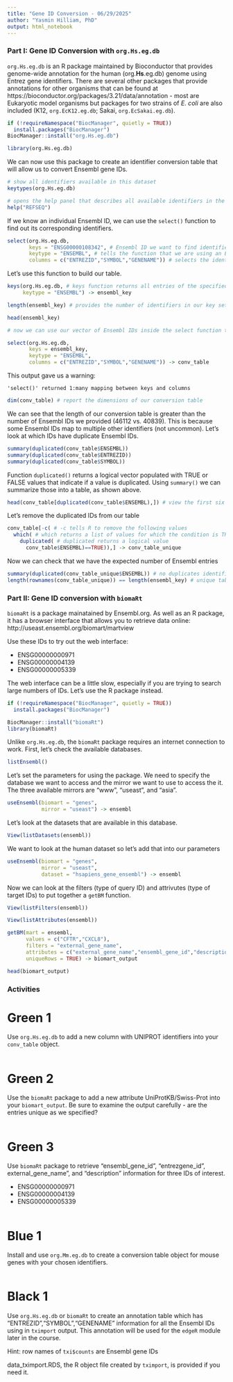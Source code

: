 ```yaml
---
title: "Gene ID Conversion - 06/29/2025"
author: "Yasmin Hilliam, PhD"
output: html_notebook
---
```


### Part I: Gene ID Conversion with `org.Hs.eg.db`

`org.Hs.eg.db` is an R package maintained by Bioconductor that provides genome-wide annotation for the human (org.**Hs**.eg.db) genome using Entrez gene identifiers. There are several other packages that provide annotations for other organisms that can be found at https://bioconductor.org/packages/3.21/data/annotation - most are Eukaryotic model organisms but packages for two strains of *E. coli* are also included (K12, `org.EcK12.eg.db`; Sakai, `org.EcSakai.eg.db`).

```r
if (!requireNamespace("BiocManager", quietly = TRUE))
  install.packages("BiocManager")
BiocManager::install("org.Hs.eg.db")

library(org.Hs.eg.db) 
```


We can now use this package to create an identifier conversion table that will allow us to convert Ensembl gene IDs. 

```r
# show all identifiers available in this dataset
keytypes(org.Hs.eg.db)

# opens the help panel that describes all available identifiers in the database
help("REFSEQ")
```


If we know an individual Ensembl ID, we can use the `select()` function to find out its corresponding identifiers.

```R
select(org.Hs.eg.db,
       keys = "ENSG00000108342", # Ensembl ID we want to find identifiers for
       keytype = "ENSEMBL", # tells the function that we are using an Ensembl ID as our reference
       columns = c("ENTREZID","SYMBOL","GENENAME")) # selects the identifiers we are interested in
```


Let's use this function to build our table.

```r
keys(org.Hs.eg.db, # keys function returns all entries of the specified keytype
     keytype = "ENSEMBL") -> ensembl_key

length(ensembl_key) # provides the number of identifiers in our key set - 40839 IDs

head(ensembl_key)

# now we can use our vector of Ensembl IDs inside the select function to build a conversion table

select(org.Hs.eg.db,
       keys = ensembl_key,
       keytype = "ENSEMBL",
       columns = c("ENTREZID","SYMBOL","GENENAME")) -> conv_table
```


This output gave us a warning: 

`'select()' returned 1:many mapping between keys and columns`

```r
dim(conv_table) # report the dimensions of our conversion table
```


We can see that the length of our conversion table is greater than the number of Ensembl IDs we provided (46112 vs. 40839). This is because some Ensembl IDs map to multiple other identifiers (not uncommon). Let's look at which IDs have duplicate Ensembl IDs.

```r
summary(duplicated(conv_table$ENSEMBL))
summary(duplicated(conv_table$ENTREZID))
summary(duplicated(conv_table$SYMBOL))
```


Function `duplicated()` returns a logical vector populated with TRUE or FALSE values that indicate if a value is duplicated. Using `summary()` we can summarize those into a table, as shown above.


```r
head(conv_table[duplicated(conv_table$ENSEMBL),]) # view the first six rows of duplicated IDs
```


Let's remove the duplicated IDs from our table

```r
conv_table[-c( # -c tells R to remove the following values
  which( # which returns a list of values for which the condition is TRUE
    duplicated( # duplicated returns a logical value
      conv_table$ENSEMBL)==TRUE)),] -> conv_table_unique
```


Now we can check that we have the expected number of Ensembl entries

```R
summary(duplicated(conv_table_unique$ENSEMBL)) # no duplicates identified
length(rownames(conv_table_unique)) == length(ensembl_key) # unique table has same number of row names as our list of ensembl IDs
```


### Part II: Gene ID conversion with `biomaRt`

`biomaRt` is a package mainatained by Ensembl.org. As well as an R package, it has a browser interface that allows you to retrieve data online: http://useast.ensembl.org/biomart/martview

Use these IDs to try out the web interface: 

- ENSG00000000971
- ENSG00000004139
- ENSG00000005339

The web interface can be a little slow, especially if you are trying to search large numbers of IDs. Let's use the R package instead. 

```r
if (!requireNamespace("BiocManager", quietly = TRUE))
  install.packages("BiocManager")

BiocManager::install("biomaRt")
library(biomaRt) 
```


Unlike `org.Hs.eg.db`, the `biomaRt` package requires an internet connection to work. First, let's check the available databases.

```r
listEnsembl()
```


Let's set the parameters for using the package. We need to specify the database we want to access and the mirror we want to use to access the it. The three available mirrors are "www", "useast", and "asia".

```r
useEnsembl(biomart = "genes",
           mirror = "useast") -> ensembl
```


Let's look at the datasets that are available in this database.

```r
View(listDatasets(ensembl))
```


We want to look at the human dataset so let's add that into our parameters

```r
useEnsembl(biomart = "genes",
           mirror = "useast",
           dataset = "hsapiens_gene_ensembl") -> ensembl
```


Now we can look at the filters (type of query ID) and attrivutes (type of target IDs) to put together a `getBM` function.

```r
View(listFilters(ensembl))
```

```r
View(listAttributes(ensembl))
```

```r
getBM(mart = ensembl,
      values = c("CFTR","CXCL8"),
      filters = "external_gene_name",
      attributes = c("external_gene_name","ensembl_gene_id","description"),
      uniqueRows = TRUE) -> biomart_output

head(biomart_output)
```


### Activities

# Green 1

Use `org.Hs.eg.db` to add a new column with UNIPROT identifiers into your `conv_table` object.

```r

```


# Green 2

Use the `biomaRt` package to add a new attribute UniProtKB/Swiss-Prot into your `biomart_output`. Be sure to examine the output carefully - are the entries unique as we specified? 

```r

```


# Green 3

Use `biomaRt` package to retrieve "ensembl_gene_id", "entrezgene_id", external_gene_name", and "description" information for three IDs of interest.

- ENSG00000000971
- ENSG00000004139
- ENSG00000005339

```R

```


# Blue 1

Install and use `org.Mm.eg.db` to create a conversion table object for mouse genes with your chosen identifiers.

```r

```


# Black 1 

Use `org.Hs.eg.db` or `biomaRt` to create an annotation table which has "ENTREZID","SYMBOL","GENENAME" information for all the Ensembl IDs using in `tximport` output. This annotation will be used for the `edgeR` module later in the course. 

Hint: row names of `txi$counts` are Ensembl gene IDs

data_tximport.RDS, the R object file created by `tximport`, is provided if you need it. 

```r

```